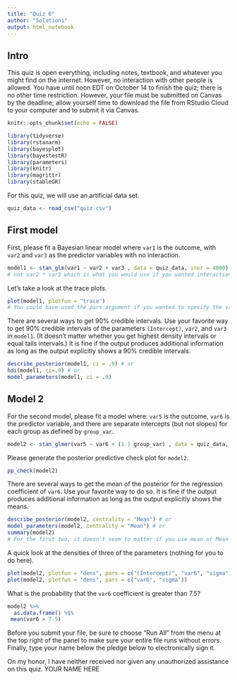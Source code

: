 ```yaml
---
title: "Quiz 6"
author: "Solutions"
output: html_notebook
---
```


## Intro

This quiz is open everything, including notes, textbook, and whatever you might find on the internet. However, no interaction with other people is allowed. You have until noon EDT on October 14 to finish the quiz; there is no other time restriction. However, your file must be submitted on Canvas by the deadline; allow yourself time to download the file from RStudio Cloud to your computer and to submit it via Canvas.



```r
knitr::opts_chunk$set(echo = FALSE)

library(tidyverse)
library(rstanarm)
library(bayesplot)
library(bayestestR)
library(parameters)
library(knitr)
library(magrittr)
library(stableGR)
```


For this quiz, we will use an artificial data set.


```r
quiz_data <- read_csv("quiz.csv")
```

## First model

First, please fit a Bayesian linear model where `var1` is the outcome, with `var2` and `var3` as the predictor variables with no interaction.

```r
model1 <- stan_glm(var1 ~ var2 + var3 , data = quiz_data, iter = 4000)
# not var2 * var3 which is what you would use if you wanted interaction
```

Let's take a look at the trace plots.

```r
plot(model1, plotfun = "trace")
# You could have used the pars argument if you wanted to specify the variables
```

There are several ways to get 90% credible intervals. Use your favorite way to get 90% credible intervals of the parameters `(Intercept)`, `var2`, and `var3` in `model1`. (It doesn't matter whether you get highest density intervals or equal tails intervals.)  It is fine if the output produces additional information as long as the output explicitly shows a 90% credible intervals.

```r
describe_posterior(model1, ci = .9) # or
hdi(model1, ci=.9) # or
model_parameters(model1, ci = .9)
```

## Model 2

For the second model, please fit a model where: `var5` is the outcome,  `var6` is the predictor variable, and there are separate intercepts (but not slopes) for each group as defined by `group_var`.

```r
model2 <- stan_glmer(var5 ~ var6 + (1 | group_var) , data = quiz_data, adapt_delta = 0.99, iter = 8000, cores = 4)
```

Please generate the posterior predictive check plot for `model2`.

```r
pp_check(model2)
```

There are several ways to get the mean of the posterior for the regression coefficient of `var6`. Use your favorite way to do so. It is fine if the output produces additional information as long as the output explicitly shows the means.

```r
describe_posterior(model2, centrality = "Mean") # or
model_parameters(model2, centrality = "Mean") # or
summary(model2)
# For the first two, it doesn't seem to matter if you use mean or Mean
```

A quick look at the densities of three of the parameters (nothing for you to do here).

```r
plot(model2, plotfun = "dens", pars = c("(Intercept)", "var6", "sigma"))
plot(model2, plotfun = "dens", pars = c("var6", "sigma"))

```

What is the probability that the `var6` coefficient is greater than 7.5?

```r
model2 %>%
  as.data.frame() %$%
 mean(var6 > 7.5)
```

Before you submit your file, be sure to choose "Run All" from the menu at the top right of the panel to make sure your entire file runs without errors. 
Finally, type your name below the pledge below to electronically sign it.

On my honor, I have neither received nor given any unauthorized assistance on this quiz.
YOUR NAME HERE
